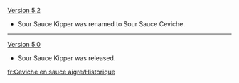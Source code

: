 {{Change History/Header}}
[[Version 5.2]]
* Sour Sauce Kipper was renamed to Sour Sauce Ceviche.
----
[[Version 5.0]]
* Sour Sauce Kipper was released.
<noinclude>
[[fr:Ceviche en sauce aigre/Historique]]
</noinclude>